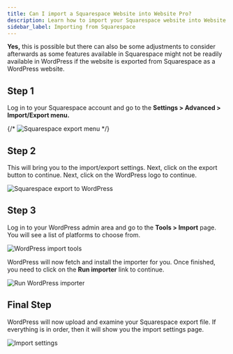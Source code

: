```yaml
---
title: Can I import a Squarespace Website into Website Pro?
description: Learn how to import your Squarespace website into Website Pro using the WordPress export/import functionality.
sidebar_label: Importing from Squarespace
---
```


**Yes,** this is possible but there can also be some adjustments to consider afterwards as some features available in Squarespace might not be readily available in WordPress if the website is exported from Squarespace as a WordPress website.

## Step 1

Log in to your Squarespace account and go to the **Settings > Advanced > Import/Export menu.**

{/* ![Squarespace export menu](/img/website-pro/squarespace-import/step1-export-menu.jpg) */}

## Step 2

This will bring you to the import/export settings. Next, click on the export button to continue. Next, click on the WordPress logo to continue.

![Squarespace export to WordPress](/img/website-pro/squarespace-import/step2-export-wordpress.jpg)

## Step 3

Log in to your WordPress admin area and go to the **Tools > Import** page. You will see a list of platforms to choose from.

![WordPress import tools](/img/website-pro/squarespace-import/step3-wordpress-import-tools.jpg)

WordPress will now fetch and install the importer for you. Once finished, you need to click on the **Run importer** link to continue.

![Run WordPress importer](/img/website-pro/squarespace-import/step4-run-importer.jpg)

## Final Step

WordPress will now upload and examine your Squarespace export file. If everything is in order, then it will show you the import settings page.

![Import settings](/img/website-pro/squarespace-import/step5-import-settings.jpg)